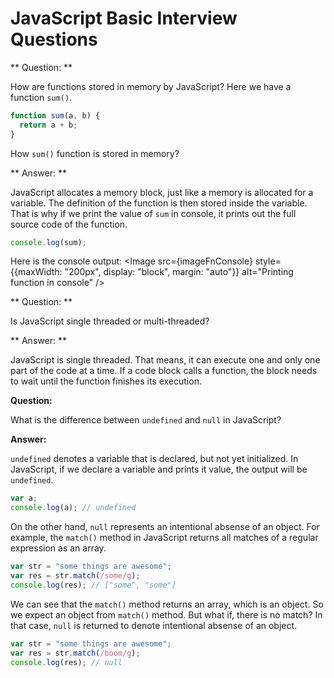 

<Layout>
<SEO title="JavaScript Basic Interview Questions" />
<JSLayout>

# JavaScript Basic Interview Questions

** Question: **

How are functions stored in memory by JavaScript? Here we have a function `sum()`.

```javascript
function sum(a, b) {
  return a + b;
}
```

How `sum()` function is stored in memory?

** Answer: **

JavaScript allocates a memory block, just like a memory is allocated for a variable. The definition of the function is then stored inside the variable. That is why if we print the value of `sum` in console, it prints out the full source code of the function.

```javascript
console.log(sum);
```

Here is the console output:
<Image src={imageFnConsole} style={{maxWidth: "200px", display: "block", margin: "auto"}} alt="Printing function in console" />

<Divider />

** Question: **

Is JavaScript single threaded or multi-threaded?

** Answer: **

JavaScript is single threaded. That means, it can execute one and only one part of the code at a time. If a code block calls a function, the block needs to wait until the function finishes its execution.

<Divider />

**Question:**

What is the difference between `undefined` and `null` in JavaScript?

**Answer:**

`undefined` denotes a variable that is declared, but not yet initialized. In JavaScript, if we declare a variable and prints it value, the output will be `undefined`.

```javascript
var a;
console.log(a); // undefined
```

On the other hand, `null` represents an intentional absense of an object. For example, the `match()` method in JavaScript returns all matches of a regular expression as an array.

```javascript
var str = "some things are awesome";
var res = str.match(/some/g);
console.log(res); // ["some", "some"]
```

We can see that the `match()` method returns an array, which is an object. So we expect an object from `match()` method. But what if, there is no match? In that case, `null` is returned to denote intentional absense of an object.

```javascript
var str = "some things are awesome";
var res = str.match(/boom/g);
console.log(res); // null
```

</JSLayout>
</Layout>
